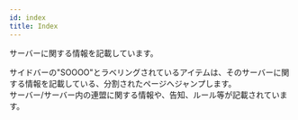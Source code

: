 ```yaml
---
id: index
title: Index
---
```


サーバーに関する情報を記載しています。

サイドバーの"SOOOO"とラベリングされているアイテムは、そのサーバーに関する情報を記載している、分割されたページへジャンプします。  
サーバー/サーバー内の連盟に関する情報や、告知、ルール等が記載されています。
